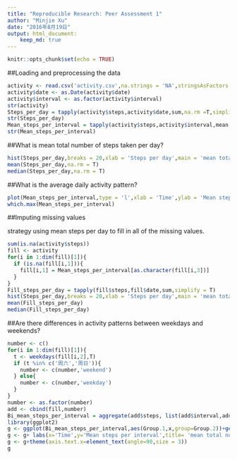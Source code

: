 ---
title: "Reproducible Research: Peer Assessment 1"
author: "Minjie Xu"
date: "2016年8月19日"
output: html_document:
    keep_md: true
---


```{r setup, include=FALSE}
knitr::opts_chunk$set(echo = TRUE)
```

##Loading and preprocessing the data  

```{r}
activity <- read.csv('activity.csv',na.strings = 'NA',stringsAsFactors = F)
activity$date <- as.Date(activity$date)
activity$interval <- as.factor(activity$interval)
str(activity)
Steps_per_day = tapply(activity$steps,activity$date,sum,na.rm =T,simplify = T)
str(Steps_per_day)
Mean_steps_per_interval = tapply(activity$steps,activity$interval,mean,na.rm=T,simplify = T)
str(Mean_steps_per_interval)
```

##What is mean total number of steps taken per day?  

```{r}
hist(Steps_per_day,breaks = 20,xlab = 'Steps per day',main = 'mean total number of steps taken per day')
mean(Steps_per_day,na.rm = T)
median(Steps_per_day,na.rm = T)
```

##What is the average daily activity pattern?

```{r}
plot(Mean_steps_per_interval,type = 'l',xlab = 'Time',ylab = 'Mean steps per interval',main = 'mean total number of steps taken per interval')
which.max(Mean_steps_per_interval)
```

##Imputing missing values  

strategy using mean steps per day to fill in all of the missing values.

```{r}
sum(is.na(activity$steps))
fill <- activity
for(i in 1:dim(fill)[1]){
  if (is.na(fill[i,1])){
    fill[i,1] = Mean_steps_per_interval[as.character(fill[i,3])]
  }
}
Fill_steps_per_day = tapply(fill$steps,fill$date,sum,simplify = T)
hist(Steps_per_day,breaks = 20,xlab = 'Steps per day',main = 'mean total number of steps taken per day\n NA filled')
mean(Fill_steps_per_day)
median(Fill_steps_per_day)
```


##Are there differences in activity patterns between weekdays and weekends?
```{r}
number <- c()
for(i in 1:dim(fill)[1]){
  t <- weekdays(fill[i,2],T)
  if (t %in% c('周六','周日')){
    number <- c(number,'weekend') 
  } else{
    number <- c(number,'weekday')
  }
}
number <- as.factor(number)
add <- cbind(fill,number)
Bi_mean_steps_per_interval = aggregate(add$steps, list(add$interval,add$number), mean)
library(ggplot2)
g <- ggplot(Bi_mean_steps_per_interval,aes(Group.1,x,group=Group.2))+geom_line()+facet_grid(Group.2~.)
g <- g+ labs(x='Time',y='Mean steps per interval',title= 'mean total number of steps taken per interval')
g <- g+theme(axis.text.x=element_text(angle=90,size = 3))
g
```